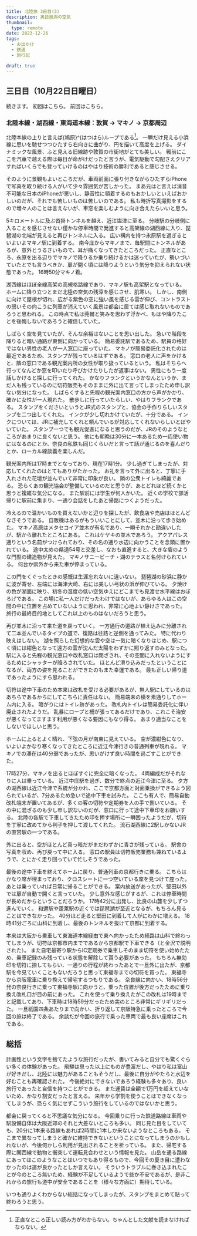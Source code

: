 ```yaml
---
title: 北陸旅 3日目(3)
description: 奥琵琶湖の空気
thumbnail:
  type: remote
date: 2023-12-26
tags:
  - お出かけ
  - 鉄道
  - 旅行記

draft: true
---
```



## 三日目（10月22日日曜日）

続きます。
初回は<AutoPostLink slug="20231020-hokuriku-1-1">こちら</AutoPostLink>。
前回は<AutoPostLink slug="20231020-hokuriku-3-2">こちら</AutoPostLink>。

### 北陸本線・湖西線・東海道本線：敦賀 &rarr; マキノ &rarr; 京都周辺

北陸本線の上りと言えば{鳩原}^(はつはら)ループである[^hatsuhara]。
一瞬だけ見える小浜線に思いを馳せつつひたすら右向きに曲がり、円を描いて高度を上げる。
ダイナミックな風景、ふと見える旧線跡や敦賀の市街地がとても美しい。
戦前にここを汽車で越える際は毎日が命がけだったと言うが、電気駆動で勾配さえクリアすればいくらでも登っていけるのはやはり技術の勝利であると感じさせる。

[^hatsuhara]: 正直なところ正しい読み方がわからない。ちゃんとした文献を読まなければならない。

そのように景観もよいところだが、車両前面に張り付きながらひたすらiPhoneで写真を取り続ける人がいて少々雰囲気が苦しかった。
まあ元はと言えば消音不可能な日本のiPhoneが悪いし、静音性に頓着するのもおかしいといえばおかしいのだが、それでも苦しいものは苦しいのである。
私も時折写真撮影をするので増々人のことは言えないが、車窓を楽しむように向き合えたらいいと思う。

5キロメートルに及ぶ沓掛トンネルを越え、近江塩津に至る。
分岐駅の分岐側に入ることを感じさせない僅かな停車時間で発進すると高架線の湖西線に入り、琵琶湖の北端が見えると再びトンネルに入る。
広い構内を持つ永原駅を過ぎるといよいよマキノ駅に到着する。
南今庄からマキノまで、毎駅間にトンネルがあるが、意外とうるさいもので、耳が痛くなってきたところだった。
正直なところ、永原を出る辺りでマキノで降りるか乗り続けるかは迷っていたが、勢いづいていたとでも言うべきか、扉が開く頃には降りようという気分を抑えられない状態であった。
16時50分マキノ着。


湖西線はほぼ全線高架の高規格路線であり、マキノ駅も高架駅となっている。
ホームに降り立つとまだ北陸の空気の残滓を感じさせ、肌寒い。
しかし、南側に向けて屋根が切れ、広がる紫色の空に強い風を感じる雲が伸び、コントラストの弱いその向こうに列車が消えていく風景は都会に居ては感じ取れないものであろうと思われる。
この時点で私は莞爾と笑みを思わず浮かべ、もはや降りたことを後悔しないであろうと確信していた。

しばらく空を見ていたが、そんな余裕はないことを思い出した。
急いで階段を降りると暗い通路が東側に向かっている。
簡易委託駅であるため、駅員の格好ではない男性の老人が一人窓口に座っていた。
マキノが簡易委託化されたのは最近であるため、スタンプが残っているはずである。
窓口の老人に声をかけると、隣の窓口である観光案内所の女性が取り扱っているという。
私はそちらへ行ってなんどか窓を叩いたり呼びかけたりしたが返事はない。
男性にもう一度話しかけると探しに行ってくれた。
かなりフランクというかなんというか、まだ人も残っているのに切符販売もそのままに外に出て言ってしまったため申し訳ない気分になった。
しばらくすると先程の観光案内窓口の方から声がかかり、確かに女性が一人現れた。
散歩しに行っていたらしい、やはりフランクである。
スタンプをくださいというとJR式のスタンプと、協会の手作りらしいスタンプを二つ出してくれた。
インクが少し切れかけていたが、十分である。
インクについては、JRに補充してくれと頼んでいるが対応してくれないらしいとぼやいていた。
スタンプ一つでも観光促進になると思うのだが、JRのそのようなところがあまりに良くないと思う。
他にも朝晩は30分に一本あるため一応使い物にはなるのにとか、奈良の私鉄も同じくらいだと言って話が通じるのを喜んだりとか、ローカル線談義を楽しんだ。

観光案内所は17時までとなっており、現在17時1分。
少し過ぎてしまったが、対応してくれたのはとてもありがたかった。
お礼を言って外に出ると、丁寧に手入れされた花壇が並んでいて非常に印象が良い。
隣の公衆トイレも綺麗である。
恐らくあの観光協会が整備しているのだと思うが、あとどれほど続くかと思うと複雑な気分になる。
また駅前には学生が何人かいた。
近くの学校で部活帰りに駅前に集まり、一通り会話をしたあと帰路につくようだった。

冷えるので温かいものを買えないかと辺りを探したが、飲食店や売店はほとんどなさそうである。
自販機はあるがもういいことにして、並木に沿って歩き始めた。
マキノ高原はメタセコイア並木が有名であり、一瞬それかと勘違いしたが、駅から離れたところにある。
これはケヤキの並木であろう。
アクアパレス通りという名前がつけられており、その名の通り水辺に向かうことを念頭に置かれている。
途中太めの県道54号と交差し、なおも直進すると、大きな砦のような門型の建造物が見えた。
マキノサニービーチ・湖のテラスと名付けられている。
何台か県外から来た車が停まっている。

この門をくぐったときの感慨は生涯忘れないに違いない。
琵琶湖の砂浜に静かに波が寄せ、左端には海津大崎、右には美しい弓状の浜が伸びている。
夕焼けの色が湖面に映り、初冬の湿度の低い空気ゆえにどこまでも見渡せ水平線はおぼろげである。
この場に私一人だけだったわけではないが、あらゆる人はこの空間の中に位置を占めていないように思われ、非常に心地よい静けさであった。
旅行の最終目的地としてこれ以上のものはないだろうと思う。

再び並木に沿って来た道を戻っていく。
一方通行の道路が植え込みに分離されて二本並んでいるタイプの道で、復路は往路と逆側を通ってみた。
特に代わり映えはしない。
湖を照らした幻想的な雲や空は一気に暗くなりはじめ、駅につく頃には紺色となって遠方の雲が沈んだ太陽をわずかに照り返すのみとなった。
駅に入ると先程の観光窓口や改札窓口は閉ざされ、その空間に入れないようにするためにシャッターが降ろされていた。
ほとんど滑り込みだったということになるが、両方の姿を見ることができたのもまた幸運である。
最も正しい帰り道であったようにすら思われる。

切符は途中下車のため本来は改札を受ける必要があるが、無人駅にしているのはあちらであるからにしてこちらに責任はない。
簡易端末の横を素通りしてホーム内に入る。
暗がりにはトイレ跡があった。
改札内トイレは簡易委託化に伴い廃止されたようだ。
乱暴にロープと柵が張ってあるだけであり、これこそ治安が悪くなってますます利用が悪くなる要因にもなり得る。
あまり適当なことをしないでほしいと思う。

ホームに上るとよく晴れ、下弦の月が南東に見えている。
空が濃紺色になり、いよいよかなり寒くなってきたところに近江今津行きの普通列車が現れる。
マキノでの滞在は40分弱であったが、思いがけず良い時間を過ごすことができた。

17時27分、マキノを出るとほぼすぐに完全に暗くなった。
4両編成だがそれなりに人は乗っている。
近江中庄駅を過ぎ、数分で終点の近江今津に至る。
夕方の湖西線は近江今津で系統が分かれ、ここで京都方面と対面乗換ができるよう図られているが、7分あるため急いで途中下車を試みた。
ここも有人で、簡易自動改札端末が置いてあるが、多くの客の切符や定期券を人の手で捌いている。
その中に混ざるのも少し申し訳ないのだが、窓口に行って途中下車印をお願いする。
北陸の各駅で下車してきたため印を押す場所に一瞬困ったようだが、切符を丁寧に改めてから判子を押して渡してくれた。
流石湖西線に2駅しかないJRの直営駅の一つである。

外に出ると、空がほとんど真っ暗だがまだわずかに青さが残っている。
駅舎の写真を収め、再び戻って中に入る。
窓口の駅員は切符販売業務も兼ねているようで、とにかく走り回っていて忙しそうであった。

最後の途中下車を終えてホームに戻り、普通列車の京都行きに乗る。
こちらはかなり席が埋まっており、クロスシートに一つ空いている席を見つけて座った。
あとは乗っていれば日常に帰ることができる。
案内放送があったが、堅田以外では扉が自動で開くと言っていた。
少し意外な感じがするが、これは停車時間が長めだからということだろうか。
17時42分に出発し、比良の山麓を少しずつ進んでいく。
和邇駅や蓬莱駅の近くでは琵琶湖が至近となるが、もちろん見ることはできなかった。
40分ほど走ると堅田に到着して人がにわかに増える。
18時41分ごろに山科に到着し、最後のトンネルを抜けて京都に到着する。

本来は大阪から乗車して東海道本線経由で東へ向かったため経路は山科で終わってしまうが、切符は京都市内までであるから京都駅で下車できる（と金沢で説明された）。
また自宅最寄り駅からIC定期券で乗車しそのまま切符を使い始めたため、乗車記録のみ残っている状態を解除して貰う必要があった。
もちろん無効印を切符に捺してもらい、一通りの行程が終わったあとで一旦外に出たが、京都駅を今見ていくこともないだろうと思って東福寺までの切符を買った。
東福寺から京阪電車に乗り換えて帰宅するつもりである。
奈良線に向かい、18時56分発の奈良行きに乗って東福寺駅に向かうと、乗った位置が後方だったために乗り換え改札口が目の前にあった。
これを使って乗り換えたがこの改札は19時までと記載してあり、下車時は18時59分だったため実のところ非常にギリギリだった。
一旦祇園四条あたりまで向かい、折り返して京阪特急に乗ったところで今回の旅は終了である。
余談だが今回の旅行で乗った車両で最も良い座席はこれである。

## 総括

計画性という文字を捨てたような旅行だったが、書いてみると自分でも驚くぐらい多くの体験があった。
飛騨は思った以上にものが豊富だし、やはり私は富山が好きだし、北陸には魅力があることもそうだし、最後に自分がやたらと水辺を好むことも再確認された。
今後絶対にできないであろう経験も多々あり、良い旅行であったと自信を持つことができる。
また運賃は全額で1万円を超えていないため、かなり割安だったと言える。
来年から学割を使うことはできなくなってしまうが、恐らく気にせずこういう旅行をしているのではないかと思う。

都会に戻ってくると不思議な気分になる。
今回乗りに行った鉄道路線は車両や駅設備自体は大阪近郊のそれと大差ないところも多い。
同じ見た目をしていても、20分に1本来る路線もあれば2時間に1本しか来ないようなところもある。
そこまで異なってしまうと確かに維持できないということになってしまうのかもしれないが、今後何かしら利用が見出されることを祈っている。
また、帰宅する際に関西線で動物と衝突して運転見合わせという情報を見た。
山岳を通る路線にあってはこのようなことはいつでもあり得るもので、今回その憂き目に遭わなかったのは運が良かったとしか言えない。
そういうトラブルに巻き込まれたことが今のところ無いため、経験が不足しているようで些か不安であるが、是非これからの旅行も道中が安全であることを（様々な方面に）期待している。

いつも通りよくわからない総括になってしまったが、スタンプをまとめて貼って終わろうと思う。



